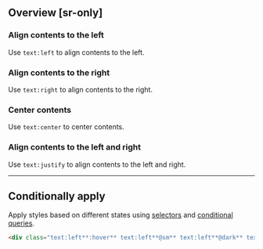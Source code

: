 ## Overview [sr-only]
<Overview/>

### Align contents to the left
Use `text:left` to align contents to the left.
<Basic className="text:left" />

### Align contents to the right
Use `text:right` to align contents to the right.
<Basic className="text:right" />

### Center contents
Use `text:center` to center contents.
<Basic className="text:center" />

### Align contents to the left and right
Use `text:justify` to align contents to the left and right.
<Basic className="text:justify" />

---

## Conditionally apply
Apply styles based on different states using [selectors](/docs/state-selectors) and [conditional queries](/docs/conditional-queries).
```html
<div class="text:left**:hover** text:left**@sm** text:left**@dark** text:left**@print**">…</div>
```

